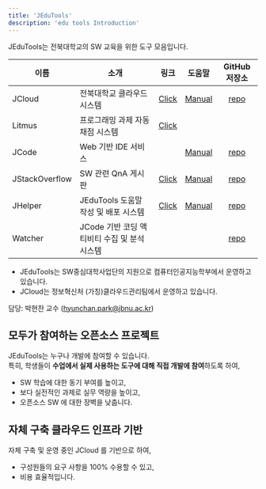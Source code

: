 ```yaml
---
title: 'JEduTools'
description: 'edu tools Introduction'
---
```


JEduTools는 전북대학교의 SW 교육을 위한 도구 모음입니다.  

| 이름   | 소개   | 링크   | 도움말 | GitHub 저장소
|---------|---------|:---------:|:---------:|:---------:|
| JCloud  | 전북대학교 클라우드 시스템  | [Click](http://jcloud.jbnu.ac.kr)   |[Manual](https://jcloud-devops.github.io/) | [repo](https://github.com/JBNU-JEduTools/JCloud)   |
| Litmus   | 프로그래밍 과제 자동 채점 시스템   | [Click](http://litmus.jbnu.ac.kr)   | |  |
| JCode   | Web 기반 IDE 서비스   |  | [Manual](https://jedutools.jbnu.ac.kr/JCode) | [repo](https://github.com/JBNU-JEduTools/JCode) |
| JStackOverflow   | SW 관련 QnA 게시판   | [Click](http://idea.jbnu.ac.kr)   | [Manual](https://jedutools.jbnu.ac.kr/JStackOverflow) | [repo](https://github.com/JBNU-JEduTools/JStackoverflow)   |
| JHelper   | JEduTools 도움말 작성 및 배포 시스템   | [Click](https://jedutools.jbnu.ac.kr/J-Helper)   | [Manual](https://jedutools.jbnu.ac.kr/J-Helper) | [repo](https://github.com/JBNU-JEduTools/JHelper)  |
| Watcher | JCode 기반 코딩 액티비티 수집 및 분석 시스템   |    |   | [repo](https://github.com/JBNU-JEduTools/Watcher)|

* JEduTools는 SW중심대학사업단의 지원으로 컴퓨터인공지능학부에서 운영하고 있습니다.
* JCloud는 정보혁신처 (가칭)클라우드관리팀에서 운영하고 있습니다.

담당: 박현찬 교수 (hyunchan.park@jbnu.ac.kr)

## 모두가 참여하는 오픈소스 프로젝트
JEduTools는 누구나 개발에 참여할 수 있습니다.  
특히, 학생들이 **수업에서 실제 사용하는 도구에 대해 직접 개발에 참여**하도록 하여,
* SW 학습에 대한 동기 부여를 높이고,
* 보다 실전적인 과제로 실무 역량을 높이고,
* 오픈소스 SW 에 대한 장벽을 낮춥니다.

## 자체 구축 클라우드 인프라 기반
자체 구축 및 운영 중인 JCloud 를 기반으로 하여,  
* 구성원들의 요구 사항을 100% 수용할 수 있고,
* 비용 효율적입니다.





